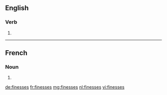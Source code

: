 ==English==

===Verb===
{{head|en|verb form}}

# {{en-third-person singular of|finesse}}

----

==French==

===Noun===
{{head|fr|noun plural form|g=f}}

# {{plural of|finesse|lang=fr}}

[[de:finesses]]
[[fr:finesses]]
[[mg:finesses]]
[[nl:finesses]]
[[vi:finesses]]